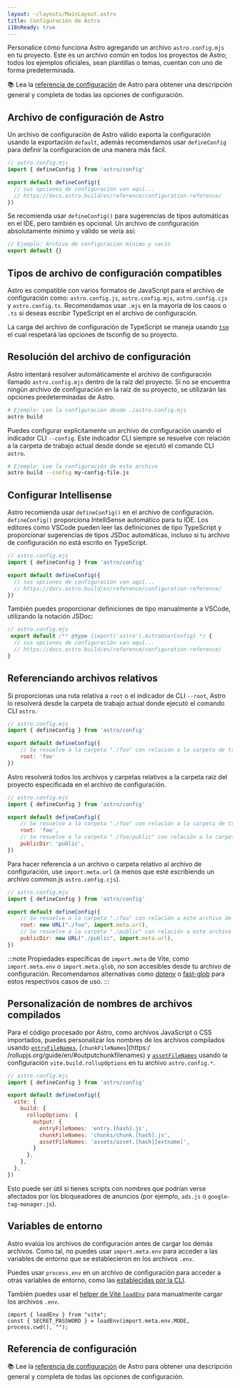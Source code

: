 ```yaml
---
layout: ~/layouts/MainLayout.astro
title: Configuración de Astro
i18nReady: true
---
```


Personalice cómo funciona Astro agregando un archivo `astro.config.mjs` en tu proyecto. Este es un archivo común en todos los proyectos de Astro; todos los ejemplos oficiales, sean plantillas o temas, cuentan con uno de forma predeterminada.

📚 Lea la [referencia de configuración](/es/reference/configuration-reference/) de Astro para obtener una descripción general y completa de todas las opciones de configuración.

## Archivo de configuración de Astro

Un archivo de configuración de Astro válido exporta la configuración usando la exportación `default`, además recomendamos usar `defineConfig` para definir la configuración de una manera más fácil.

```js
// astro.config.mjs
import { defineConfig } from 'astro/config'

export default defineConfig({
  // sus opciones de configuración van aquí...
  // https://docs.astro.build/es/reference/configuration-reference/
})
```

Se recomienda usar `defineConfig()` para sugerencias de tipos automáticas en el IDE, pero también es opcional. Un archivo de configuración absolutamente mínimo y válido se vería así:

```js title="astro.config.mjs"
// Ejemplo: Archivo de configuración mínimo y vacío
export default {}
```

## Tipos de archivo de configuración compatibles

Astro es compatible con varios formatos de JavaScript para el archivo de configuración como: `astro.config.js`, `astro.config.mjs`, `astro.config.cjs` y `astro.config.ts`. Recomendamos usar `.mjs` en la mayoría de los casos o `.ts` si deseas escribir TypeScript en el archivo de configuración.

La carga del archivo de configuración de TypeScript se maneja usando [`tsm`](https://github.com/lukeed/tsm) el cual respetará las opciones de tsconfig de su proyecto.

## Resolución del archivo de configuración

Astro intentará resolver automáticamente el archivo de configuración llamado `astro.config.mjs` dentro de la raíz del proyecto. Si no se encuentra ningún archivo de configuración en la raíz de su proyecto, se utilizarán las opciones predeterminadas de Astro.

```bash
# Ejemplo: Lee la configuración desde ./astro.config.mjs
astro build
```

Puedes configurar explícitamente un archivo de configuración usando el indicador CLI `--config`. Este indicador CLI siempre se resuelve con relación a la carpeta de trabajo actual desde donde se ejecutó el comando CLI `astro`.

```bash
# Ejemplo: Lee la configuración de este archivo
astro build --config my-config-file.js
```

## Configurar Intellisense

Astro recomienda usar `defineConfig()` en el archivo de configuración. `defineConfig()` proporciona IntelliSense automático para tu IDE. Los editores como VSCode pueden leer las definiciones de tipo TypeScript y proporcionar sugerencias de tipos JSDoc automáticas, incluso si tu archivo de configuración no está escrito en TypeScript.

```js
// astro.config.mjs
import { defineConfig } from 'astro/config'

export default defineConfig({
  // sus opciones de configuración van aquí...
  // https://docs.astro.build/es/reference/configuration-reference/
})
```

También puedes proporcionar definiciones de tipo manualmente a VSCode, utilizando la notación JSDoc:

```js
// astro.config.mjs
 export default /** @type {import('astro').AstroUserConfig} */ {
  // sus opciones de configuración van aquí...
  // https://docs.astro.build/es/reference/configuration-reference/
}
```

## Referenciando archivos relativos

Si proporcionas una ruta relativa a `root` o el indicador de CLI `--root`, Astro lo resolverá desde la carpeta de trabajo actual donde ejecutó el comando CLI `astro`.

```js
// astro.config.mjs
import { defineConfig } from 'astro/config'

export default defineConfig({
    // Se resuelve a la carpeta "./foo" con relación a la carpeta de trabajo actual
    root: 'foo'
})
```

Astro resolverá todos los archivos y carpetas relativos a la carpeta raíz del proyecto especificada en el archivo de configuración.

```js
// astro.config.mjs
import { defineConfig } from 'astro/config'

export default defineConfig({
    // Se resuelve a la carpeta "./foo" con relación a la carpeta de trabajo actual
    root: 'foo',
    // Se resuelve a la carpeta "./foo/public" con relación a la carpeta de trabajo actual
    publicDir: 'public',
})
```

Para hacer referencia a un archivo o carpeta relativo al archivo de configuración, use `import.meta.url` (a menos que esté escribiendo un archivo common.js `astro.config.cjs`).

```js "import.meta.url"
// astro.config.mjs
import { defineConfig } from 'astro/config'

export default defineConfig({
    // Se resuelve a la carpeta "./foo" con relación a este archivo de configuración
    root: new URL("./foo", import.meta.url),
    // Se resuelve a la carpeta "./public" con relación a este archivo de configuración
    publicDir: new URL("./public", import.meta.url),
})
```
:::note
Propiedades específicas de `import.meta` de Vite, como `import.meta.env` o `import.meta.glob`, _no_ son accesibles desde tu archivo de configuración. Recomendamos alternativas como [dotenv](https://github.com/motdotla/dotenv) o [fast-glob](https://github.com/mrmlnc/fast-glob) para estos respectivos casos de uso.
:::

## Personalización de nombres de archivos compilados

Para el código procesado por Astro, como archivos JavaScript o CSS importados, puedes personalizar los nombres de los archivos compilados usando [`entryFileNames`](https://rollupjs.org/guide/en/#outputentryfilenames), [`chunkFileNames`](https:/ /rollupjs.org/guide/en/#outputchunkfilenames) y [`assetFileNames`](https://rollupjs.org/guide/en/#outputassetfilenames) usando la configuración `vite.build.rollupOptions` en tu archivo `astro.config.*`.

```js ins={9-11}
// astro.config.mjs
import { defineConfig } from 'astro/config'

export default defineConfig({
  vite: {
    build: {
      rollupOptions: {
        output: {
          entryFileNames: 'entry.[hash].js',
          chunkFileNames: 'chunks/chunk.[hash].js',
          assetFileNames: 'assets/asset.[hash][extname]',
        }
      },
    },
  },
})
```

Esto puede ser útil si tienes scripts con nombres que podrían verse afectados por los bloqueadores de anuncios (por ejemplo, `ads.js` o `google-tag-manager.js`).

## Variables de entorno

Astro evalúa los archivos de configuración antes de cargar los demás archivos. Como tal, no puedes usar `import.meta.env` para acceder a las variables de entorno que se establecieron en los archivos `.env`.

Puedes usar `process.env` en un archivo de configuración para acceder a otras variables de entorno, como las [establecidas por la CLI](/es/guides/environment-variables/#usando-la-cli).

También puedes usar el [helper de Vite `loadEnv`](https://main.vitejs.dev/config/#using-environment-variables-in-config) para manualmente cargar los archivos `.env`.

```astro title="astro.config.mjs"
import { loadEnv } from "vite";
const { SECRET_PASSWORD } = loadEnv(import.meta.env.MODE, process.cwd(), "");
```

## Referencia de configuración

📚 Lee la [referencia de configuración](/es/reference/configuration-reference/) de Astro para obtener una descripción general y completa de todas las opciones de configuración.
